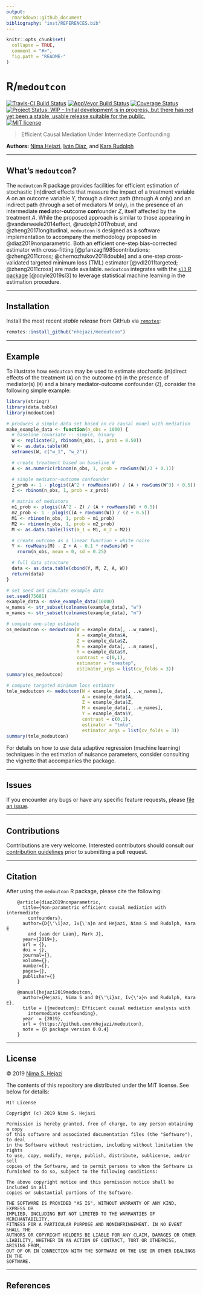 ```yaml
---
output:
  rmarkdown::github_document
bibliography: "inst/REFERENCES.bib"
---
```


<!-- README.md is generated from README.Rmd. Please edit that file -->

```r
knitr::opts_chunk$set(
  collapse = TRUE,
  comment = "#>",
  fig.path = "README-"
)
```

# R/`medoutcon`

[![Travis-CI Build Status](https://travis-ci.org/nhejazi/medoutcon.svg?branch=master)](https://travis-ci.org/nhejazi/medoutcon)
[![AppVeyor Build  Status](https://ci.appveyor.com/api/projects/status/github/nhejazi/medoutcon?branch=master&svg=true)](https://ci.appveyor.com/project/nhejazi/medoutcon)
[![Coverage Status](https://img.shields.io/codecov/c/github/nhejazi/medoutcon/master.svg)](https://codecov.io/github/nhejazi/medoutcon?branch=master)
[![Project Status: WIP – Initial development is in progress, but there has not yet been a stable, usable release suitable for the public.](https://www.repostatus.org/badges/latest/wip.svg)](https://www.repostatus.org/#wip)
[![MIT license](http://img.shields.io/badge/license-MIT-brightgreen.svg)](http://opensource.org/licenses/MIT)

> Efficient Causal Mediation Under Intermediate Confounding

__Authors:__ [Nima Hejazi](https://nimahejazi.org), [Iván
Díaz](https://idiaz.xyz), and [Kara
Rudolph](http://biostat.jhsph.edu/~krudolph/)

---

## What's `medoutcon`?

The `medoutcon` R package provides facilities for efficient estimation of
stochastic (in)direct effects that measure the impact of a treatment variable
$A$ on an outcome variable $Y$, through a direct path (through $A$ only) and
an indirect path (through a set of mediators $M$ only), in the presence of an
intermediate <b>med</b>iator-<b>out</b>come <b>con</b>founder $Z$, itself
affected by the treatment $A$. While the proposed approach is similar to those
appearing in @vanderweele2014effect, @rudolph2017robust, and
@zheng2017longitudinal, `medoutcon` is designed as a software implementation to
accompany the methodology proposed in @diaz2019nonparametric. Both an efficient
one-step bias-corrected estimator with cross-fitting
[@pfanzagl1985contributions; @zheng2011cross; @chernozhukov2018double] and a
one-step cross-validated targeted minimum loss (TML) estimator
[@vdl2011targeted; @zheng2011cross] are made available. `medoutcon` integrates
with the [`sl3` R package](https://github.com/tlverse/sl3) [@coyle2019sl3] to
leverage statistical machine learning in the estimation procedure.

<!--
and expands on
the architecture exposed by the [`tmle3` R
package](https://github.com/tlverse/tmle3) for TML estimation.
-->
---

## Installation

Install the most recent _stable release_ from GitHub via
[`remotes`](https://CRAN.R-project.org/package=remotes):

```r
remotes::install_github("nhejazi/medoutcon")
```

---

## Example

To illustrate how `medoutcon` may be used to estimate stochastic (in)direct
effects of the treatment (`A`) on the outcome (`Y`) in the presence of
mediator(s) (`M`) and a binary mediator-outcome confounder (`Z`), consider the
following simple example:

```r
library(stringr)
library(data.table)
library(medoutcon)

# produces a simple data set based on ca causal model with mediation
make_example_data <- function(n_obs = 1000) {
  # baseline covariate -- simple, binary
  W <- replicate(2, rbinom(n_obs, 1, prob = 0.50))
  W <- as.data.table(W)
  setnames(W, c("w_1", "w_2"))

  # create treatment based on baseline W
  A <- as.numeric(rbinom(n_obs, 1, prob = rowSums(W)/3 + 0.1))

  # single mediator-outcome confounder
  z_prob <- 1 - plogis((A^2 + rowMeans(W)) / (A + rowSums(W^3) + 0.5))
  Z <- rbinom(n_obs, 1, prob = z_prob)

  # matrix of mediators
  m1_prob <- plogis((A^2 - Z) / (A + rowMeans(W) + 0.5))
  m2_prob <- 1 - plogis((A + rowSums(W)) / (Z + 0.5))
  M1 <- rbinom(n_obs, 1, prob = m1_prob)
  M2 <- rbinom(n_obs, 1, prob = m2_prob)
  M <- as.data.table(list(m_1 = M1, m_2 = M2))

  # create outcome as a linear function + white noise
  Y <- rowMeans(M) - Z + A - 0.1 * rowSums(W) +
    rnorm(n_obs, mean = 0, sd = 0.25)

  # full data structure
  data <- as.data.table(cbind(Y, M, Z, A, W))
  return(data)
}

# set seed and simulate example data
set.seed(75681)
example_data <- make_example_data(10000)
w_names <- str_subset(colnames(example_data), "w")
m_names <- str_subset(colnames(example_data), "m")

# compute one-step estimate
os_medoutcon <- medoutcon(W = example_data[, ..w_names],
                          A = example_data$A,
                          Z = example_data$Z,
                          M = example_data[, ..m_names],
                          Y = example_data$Y,
                          contrast = c(0,1),
                          estimator = "onestep",
                          estimator_args = list(cv_folds = 3))
summary(os_medoutcon)

# compute targeted minimum loss estimate
tmle_medoutcon <- medoutcon(W = example_data[, ..w_names],
                            A = example_data$A,
                            Z = example_data$Z,
                            M = example_data[, ..m_names],
                            Y = example_data$Y,
                            contrast = c(0,1),
                            estimator = "tmle",
                            estimator_args = list(cv_folds = 3))
summary(tmle_medoutcon)
```

For details on how to use data adaptive regression (machine learning) techniques
in the estimation of nuisance parameters, consider consulting the vignette that
accompanies the package.

---

## Issues

If you encounter any bugs or have any specific feature requests, please [file an
issue](https://github.com/nhejazi/medoutcon/issues).

---

## Contributions

Contributions are very welcome. Interested contributors should consult our
[contribution
guidelines](https://github.com/nhejazi/medoutcon/blob/master/CONTRIBUTING.md)
prior to submitting a pull request.

---

## Citation

After using the `medoutcon` R package, please cite the following:

        @article{diaz2019nonparametric,
          title={Non-parametric efficient causal mediation with intermediate
            confounders},
          author={D{\'\i}az, Iv{\'a}n and Hejazi, Nima S and Rudolph, Kara E
            and {van der Laan}, Mark J},
          year={2019+},
          url = {},
          doi = {},
          journal={},
          volume={},
          number={},
          pages={},
          publisher={}
        }

        @manual{hejazi2019medoutcon,
          author={Hejazi, Nima S and D{\'\i}az, Iv{\'a}n and Rudolph, Kara E},
          title = {{medoutcon}: Efficient causal mediation analysis with
            intermediate confounding},
          year  = {2019},
          url = {https://github.com/nhejazi/medoutcon},
          note = {R package version 0.0.4}
        }

---

## License

&copy; 2019 [Nima S. Hejazi](https://nimahejazi.org)

The contents of this repository are distributed under the MIT license. See below
for details:
```
MIT License

Copyright (c) 2019 Nima S. Hejazi

Permission is hereby granted, free of charge, to any person obtaining a copy
of this software and associated documentation files (the "Software"), to deal
in the Software without restriction, including without limitation the rights
to use, copy, modify, merge, publish, distribute, sublicense, and/or sell
copies of the Software, and to permit persons to whom the Software is
furnished to do so, subject to the following conditions:

The above copyright notice and this permission notice shall be included in all
copies or substantial portions of the Software.

THE SOFTWARE IS PROVIDED "AS IS", WITHOUT WARRANTY OF ANY KIND, EXPRESS OR
IMPLIED, INCLUDING BUT NOT LIMITED TO THE WARRANTIES OF MERCHANTABILITY,
FITNESS FOR A PARTICULAR PURPOSE AND NONINFRINGEMENT. IN NO EVENT SHALL THE
AUTHORS OR COPYRIGHT HOLDERS BE LIABLE FOR ANY CLAIM, DAMAGES OR OTHER
LIABILITY, WHETHER IN AN ACTION OF CONTRACT, TORT OR OTHERWISE, ARISING FROM,
OUT OF OR IN CONNECTION WITH THE SOFTWARE OR THE USE OR OTHER DEALINGS IN THE
SOFTWARE.
```

---

## References

